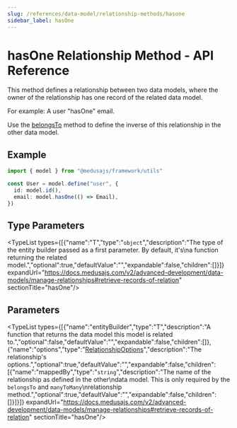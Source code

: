 ```yaml
---
slug: /references/data-model/relationship-methods/hasone
sidebar_label: hasOne
---
```



# hasOne Relationship Method - API Reference

This method defines a relationship between two data models,
where the owner of the relationship has one record of the related
data model.

For example: A user "hasOne" email.

Use the [belongsTo](../dml.Relationship_Methods.belongsTo/page.mdx) method to define the inverse of this relationship in
the other data model.

## Example

```ts
import { model } from "@medusajs/framework/utils"

const User = model.define("user", {
  id: model.id(),
  email: model.hasOne(() => Email),
})
```

## Type Parameters

<TypeList types={[{"name":"T","type":"`object`","description":"The type of the entity builder passed as a first parameter. By default, it's\na function returning the related model.","optional":true,"defaultValue":"","expandable":false,"children":[]}]} expandUrl="https://docs.medusajs.com/v2/advanced-development/data-models/manage-relationships#retrieve-records-of-relation" sectionTitle="hasOne"/>

## Parameters

<TypeList types={[{"name":"entityBuilder","type":"T","description":"A function that returns the data model this model is related to.","optional":false,"defaultValue":"","expandable":false,"children":[]},{"name":"options","type":"[RelationshipOptions](../../../../types/DmlTypes/types/types.DmlTypes.RelationshipOptions/page.mdx)","description":"The relationship's options.","optional":true,"defaultValue":"","expandable":false,"children":[{"name":"mappedBy","type":"`string`","description":"The name of the relationship as defined in the other\ndata model. This is only required by the `belongsTo` and `manyToMany`\nrelationship method.","optional":true,"defaultValue":"","expandable":false,"children":[]}]}]} expandUrl="https://docs.medusajs.com/v2/advanced-development/data-models/manage-relationships#retrieve-records-of-relation" sectionTitle="hasOne"/>
